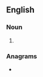 ==English==

===Noun===
{{head|en|noun form}}

# {{plural of|puncher|lang=en}}

===Anagrams===
* {{anagrams|en|a=cehnprsu|crush pen|sunperch}}